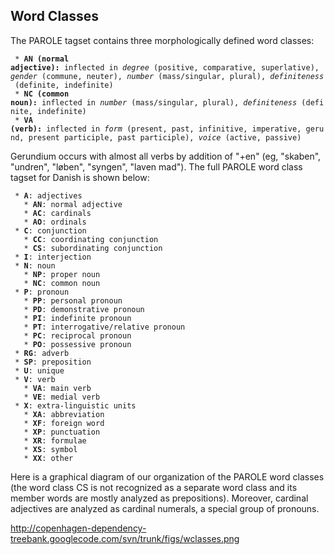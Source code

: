 ==  Word Classes ==

The PAROLE tagset contains three morphologically defined word classes:

  * '''AN (normal adjective):''' inflected in ''degree'' (positive, comparative, superlative), ''gender'' (commune, neuter), ''number'' (mass/singular, plural), ''definiteness'' (definite, indefinite)
  * '''NC (common noun):''' inflected in ''number'' (mass/singular, plural), ''definiteness'' (definite, indefinite)
  * '''VA (verb):''' inflected in ''form'' (present, past, infinitive, imperative, gerund, present participle, past participle), ''voice'' (active, passive)

Gerundium occurs with almost all verbs by addition of "+en" (eg, "skaben", "undren", "løben", "syngen", "laven mad"). The full PAROLE word class tagset for Danish is shown below:

  * '''A''': adjectives
    * '''AN''': normal adjective
    * '''AC''': cardinals
    * '''AO''': ordinals
  * '''C''': conjunction
    * '''CC''': coordinating conjunction
    * '''CS''': subordinating conjunction
  * '''I''': interjection
  * '''N''': noun
    * '''NP''': proper noun
    * '''NC''': common noun
  * '''P''': pronoun
    * '''PP''': personal pronoun
    * '''PD''': demonstrative pronoun
    * '''PI''': indefinite pronoun
    * '''PT''': interrogative/relative pronoun
    * '''PC''': reciprocal pronoun
    * '''PO''': possessive pronoun
  * '''RG''': adverb
  * '''SP''': preposition
  * '''U''': unique
  * '''V''': verb
    * '''VA''': main verb
    * '''VE''': medial verb
  * '''X''': extra-linguistic units
    * '''XA''': abbreviation
    * '''XF''': foreign word
    * '''XP''': punctuation
    * '''XR''': formulae
    * '''XS''': symbol
    * '''XX''': other

Here is a graphical diagram of our organization of the PAROLE word classes (the word class CS is not recognized as a separate word class and its member words are mostly analyzed as prepositions). Moreover, cardinal adjectives are analyzed as cardinal numerals, a special group of pronouns.

http://copenhagen-dependency-treebank.googlecode.com/svn/trunk/figs/wclasses.png
